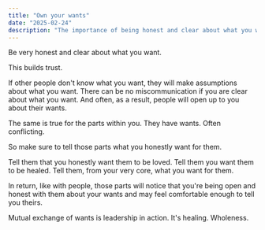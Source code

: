 ```yaml
---
title: "Own your wants"
date: "2025-02-24"
description: "The importance of being honest and clear about what you want with others and yourself"
---
```


Be very honest and clear about what you want. 

This builds trust. 

If other people don't know what you want, they will make assumptions about what you want. There can be no miscommunication if you are clear about what you want. And often, as a result, people will open up to you about their wants.

The same is true for the parts within you. They have wants. Often conflicting.

So make sure to tell those parts what you honestly want for them. 

Tell them that you honestly want them to be loved. 
Tell them you want them to be healed. 
Tell them, from your very core, what you want for them.

In return, like with people, those parts will notice that you're being open and honest with them about your wants and may feel comfortable enough to tell you theirs. 

Mutual exchange of wants is leadership in action. It's healing. Wholeness.